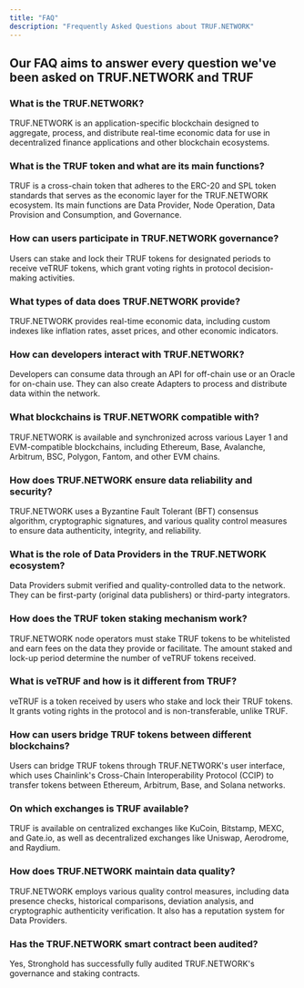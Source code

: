---
title: "FAQ"
description: "Frequently Asked Questions about TRUF.NETWORK"
---

## Our FAQ aims to answer every question we've been asked on TRUF.NETWORK and TRUF

### What is the TRUF.NETWORK?

TRUF.NETWORK is an application-specific blockchain designed to aggregate, process, and distribute real-time economic data for use in decentralized finance applications and other blockchain ecosystems.

### What is the TRUF token and what are its main functions?

TRUF is a cross-chain token that adheres to the ERC-20 and SPL token standards that serves as the economic layer for the TRUF.NETWORK ecosystem. Its main functions are Data Provider, Node Operation, Data Provision and Consumption, and Governance.

### How can users participate in TRUF.NETWORK governance?

Users can stake and lock their TRUF tokens for designated periods to receive veTRUF tokens, which grant voting rights in protocol decision-making activities.

### What types of data does TRUF.NETWORK provide?

TRUF.NETWORK provides real-time economic data, including custom indexes like inflation rates, asset prices, and other economic indicators.

### How can developers interact with TRUF.NETWORK?

Developers can consume data through an API for off-chain use or an Oracle for on-chain use. They can also create Adapters to process and distribute data within the network.

### What blockchains is TRUF.NETWORK compatible with?

TRUF.NETWORK is available and synchronized across various Layer 1 and EVM-compatible blockchains, including Ethereum, Base, Avalanche, Arbitrum, BSC, Polygon, Fantom, and other EVM chains.

### How does TRUF.NETWORK ensure data reliability and security?

TRUF.NETWORK uses a Byzantine Fault Tolerant (BFT) consensus algorithm, cryptographic signatures, and various quality control measures to ensure data authenticity, integrity, and reliability.

### What is the role of Data Providers in the TRUF.NETWORK ecosystem?

Data Providers submit verified and quality-controlled data to the network. They can be first-party (original data publishers) or third-party integrators.

### How does the TRUF token staking mechanism work?

TRUF.NETWORK node operators must stake TRUF tokens to be whitelisted and earn fees on the data they provide or facilitate. The amount staked and lock-up period determine the number of veTRUF tokens received.

### What is veTRUF and how is it different from TRUF?

veTRUF is a token received by users who stake and lock their TRUF tokens. It grants voting rights in the protocol and is non-transferable, unlike TRUF.

### How can users bridge TRUF tokens between different blockchains?

Users can bridge TRUF tokens through TRUF.NETWORK's user interface, which uses Chainlink's Cross-Chain Interoperability Protocol (CCIP) to transfer tokens between Ethereum, Arbitrum, Base, and Solana networks.

### On which exchanges is TRUF available?

TRUF is available on centralized exchanges like KuCoin, Bitstamp, MEXC, and Gate.io, as well as decentralized exchanges like Uniswap, Aerodrome, and Raydium.

### How does TRUF.NETWORK maintain data quality?

TRUF.NETWORK employs various quality control measures, including data presence checks, historical comparisons, deviation analysis, and cryptographic authenticity verification. It also has a reputation system for Data Providers.

### Has the TRUF.NETWORK smart contract been audited?

Yes, Stronghold has successfully fully audited TRUF.NETWORK's governance and staking contracts.
